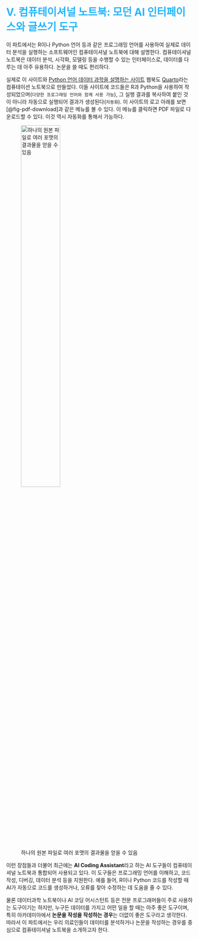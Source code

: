 # <span style="color: #26B5FB; font-weight: bold;">V. 컴퓨테이셔널 노트북: 모던 AI 인터페이스와 글쓰기 도구</span> {#sec-rr-notebook}

이 파트에서는 R이나 Python 언어 등과 같은 프로그래밍 언어를 사용하여 실제로 데이터 분석을 실행하는 소프트웨어인 컴퓨테이셔널 노트북에 대해 설명한다. 컴퓨테이셔널 노트북은 데이터 분석, 시각화, 모델링 등을 수행할 수 있는 인터페이스로, 데이터를 다루는 데 아주 유용하다. 논문을 쓸 때도 편리하다. 

실제로 이 사이트와 [Python 언어 데이터 과학을 설명하는 사이트](https://cmcvincent-neurology-python.netlify.app/) 웹북도 [Quarto](https://quarto.org/)라는 컴퓨테이션 노트북으로 만들었다. 이들 사이트에 코드들은 R과 Python을 사용하여 작성되었으며(`다양한 프로그래밍 언어와 함께 사용 가능`), 그 실행 결과를 복사하여 붙인 것이 아니라 자동으로 실행되어 결과가 생성된다(`자동화`). 이 사이트의 로고 아래를 보면 [@fig-pdf-download]과 같은 메뉴를 볼 수 있다. 이 메뉴를 클릭하면 PDF 파일로 다운로드할 수 있다. 이것 역시 자동화를 통해서 가능하다.

![하나의 원본 파일로 여러 포맷의 결과물을 얻을 수 있음](images/pdf-download.png){#fig-pdf-download width=50%}

이런 장점들과 더불어 최근에는 **AI Coding Assistant**라고 하는 AI 도구들이 컴퓨테이셔널 노트북과 통합되어 사용되고 있다. 이 도구들은 프로그래밍 언어를 이해하고, 코드 작성, 디버깅, 데이터 분석 등을 지원한다. 예를 들어, R이나 Python 코드를 작성할 때 AI가 자동으로 코드를 생성하거나, 오류를 찾아 수정하는 데 도움을 줄 수 있다. 

물론 데이터과학 노트북이나 AI 코딩 어시스턴트 등은 전문 프로그래머들이 주로 사용하는 도구이기는 하지만, 누구든 데이터를 가지고 어떤 일을 할 때는 아주 좋은 도구이며, 특히 아카데미아에서 **논문을 작성을 작성하는 경우**는 더없이 좋은 도구라고 생각한다. 따라서 이 파트에서는 우리 의료인들이 데이터를 분석하거나 논문을 작성하는 경우를 중심으로 컴퓨테이셔널 노트북을 소개하고자 한다.